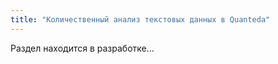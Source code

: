 ```yaml
---
title: "Количественный анализ текстовых данных в Quanteda"
---
```


Раздел находится в разработке...
